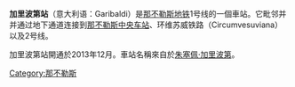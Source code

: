 {{Infobox station 
| name          = [[File:Logo_Metropolitane_Italia.svg|left]] 加里波第站
| type          = [[:Category:Naples_Metro_stations|那不勒斯地铁站]]
| image         = Interno della stazione Garibaldi della Linea 1 della metropolitana di Napoli.JPG
| line          = 1号线
| other         =  [[那不勒斯中央车站|那不勒斯中央车站]]<br>环维苏威铁路<br>2号线<br>市区和郊区巴士、电车
| structure     =正在使用中
| opened        =  2013 年 12 月
| operator      =  ANM
}}
'''加里波第站'''（意大利语：Garibaldi）是[[那不勒斯地铁|那不勒斯地铁]]1号线的一個車站。它毗邻并并通过地下通道连接到[[那不勒斯中央车站|那不勒斯中央车站]]、环维苏威铁路（Circumvesuviana）以及2号线。

加里波第站開通於2013年12月。車站名稱來自於[[朱塞佩·加里波第|朱塞佩·加里波第]]。


{{coord|40.8525|N|14.2720|E|source:wikidata-and-enwiki-cat-tree_region:IT|display=title}}
[[Category:那不勒斯|Category:那不勒斯]]